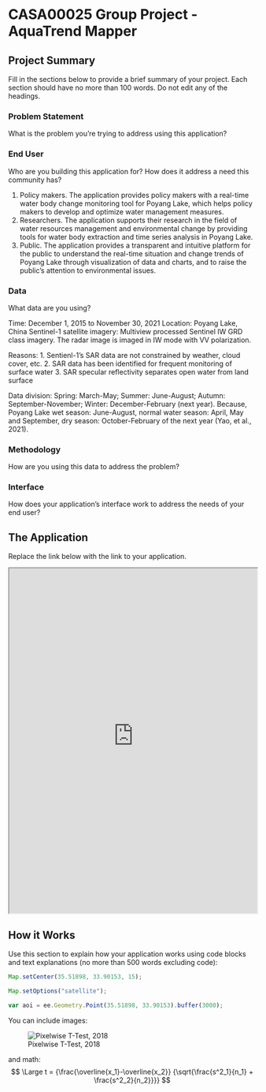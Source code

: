 # CASA00025 Group Project - AquaTrend Mapper

## Project Summary 

Fill in the sections below to provide a brief summary of your project. Each section should have no more than 100 words. Do not edit any of the headings.

### Problem Statement 

What is the problem you’re trying to address using this application? 

### End User 

Who are you building this application for? How does it address a need this community has?

(1) Policy makers. The application provides policy makers with a real-time water body change monitoring tool for Poyang Lake, which helps policy makers to develop and optimize water management measures.
(2) Researchers. The application supports their research in the field of water resources management and environmental change by providing tools for water body extraction and time series analysis in Poyang Lake.
(3) Public. The application provides a transparent and intuitive platform for the public to understand the real-time situation and change trends of Poyang Lake through visualization of data and charts, and to raise the public's attention to environmental issues.


### Data

What data are you using? 

Time: December 1, 2015 to November 30, 2021
Location: Poyang Lake, China
Sentinel-1 satellite imagery: Multiview processed Sentinel IW GRD class imagery. 
The radar image is imaged in IW mode with VV polarization.

Reasons:
1. Sentienl-1's SAR data are not constrained by weather, cloud cover, etc.
2. SAR data has been identified for frequent monitoring of surface water
3. SAR specular reflectivity separates open water from land surface

Data division: Spring: March-May; Summer: June-August; Autumn: September-November; Winter: December-February (next year).
Because, Poyang Lake wet season: June-August, normal water season: April, May and September, dry season: October-February of the next year (Yao, et al., 2021).


### Methodology

How are you using this data to address the problem?

### Interface

How does your application's interface work to address the needs of your end user?

## The Application 

Replace the link below with the link to your application.

:::{.column-page}

<iframe src='https://ee-qichenxi552.projects.earthengine.app/view/test' width='100%' height='700px'></iframe>

:::
## How it Works 

Use this section to explain how your application works using code blocks and text explanations (no more than 500 words excluding code):

```js
Map.setCenter(35.51898, 33.90153, 15);

Map.setOptions("satellite");

var aoi = ee.Geometry.Point(35.51898, 33.90153).buffer(3000);
```

You can include images:

![Pixelwise T-Test, 2018](images/beirut_change_2020.jpg)

and math:
$$ \Large t = {\frac{\overline{x_1}-\overline{x_2}} {\sqrt{\frac{s^2_1}{n_1} + \frac{s^2_2}{n_2}}}} $$


